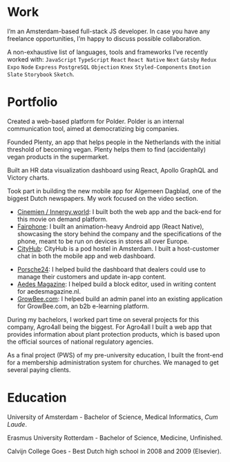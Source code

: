 
<Layout>
  <SEO title="Work" />
<MDXWrapper>

# Work

I’m an Amsterdam-based full-stack JS developer. In case you have any freelance opportunities, I’m happy to discuss possible collaboration.

A non-exhaustive list of languages, tools and frameworks I’ve recently worked with: `JavaScript` `TypeScript` `React` `React Native` `Next` `Gatsby` `Redux` `Expo` `Node` `Express` `PostgreSQL` `Objection` `Knex` `Styled-Components` `Emotion` `Slate` `Storybook` `Sketch`.

# Portfolio

<WorkEntry name="Polder" href="https://polder.app/about" date="May 2018 - Now" >

  Created a web-based platform for Polder. Polder is an internal communication tool, aimed at democratizing big companies.

</WorkEntry>

<WorkEntry name="Plenty" href="http://onelink.to/qy8s2q" date="Aug 2018 - Now" >

  Founded Plenty, an app that helps people in the Netherlands with the initial threshold of becoming vegan. Plenty helps them to find (accidentally) vegan products in the supermarket.

</WorkEntry>

<WorkEntry name="Shleep" href="https://shleep.com" date="Apr 2019 - Jun 2019" >

Built an HR data visualization dashboard using React, Apollo GraphQL and Victory charts.

</WorkEntry>

<WorkEntry name="De Persgroep" href="https://www.ad.nl/home/maak-kennis-met-onze-nieuwe-app-vier-apps-in-een~ac63d7b2/" date="Oct 2017 - Jul 2018" >

Took part in building the new mobile app for Algemeen Dagblad, one of the biggest Dutch newspapers. My work focused on the video section.

</WorkEntry>

<WorkEntry name="Festina" href="https://festina.amsterdam" date="May 2017 - Sep 2017" >

* [Cinemien / Innergy.world](https://innergy.world): I built both the web app and the back-end for this movie on demand platform.
* [Fairphone](https://fairphone.com): I built an animation-heavy Android app (React Native), showcasing the story behind the company and the specifications of the phone, meant to be run on devices in stores all over Europe.
* [CityHub](https://cityhub.com): CityHub is a pod hostel in Amsterdam. I built a host-customer chat in both the mobile app and web dashboard.

</WorkEntry>

<WorkEntry name="Label A" href="https://labela.nl" date="Nov 2016 - May 2017" >

* [Porsche24](https://www.porsche.com/netherlands/nl/motorsportandevents/porsche24/): I helped build the dashboard that dealers could use to manage their customers and update in-app content.
* [Aedes Magazine](https://www.aedesmagazine.nl): I helped build a block editor, used in writing content for aedesmagazine.nl.
* [GrowBee.com](https://growbee.com): I helped build an admin panel into an existing application for GrowBee.com, an b2b e-learning platform.

</WorkEntry>

<WorkEntry name="Profects" href="https://profects.com" date="2012-2016" >

During my bachelors, I worked part time on several projects for this company, Agro4all being the biggest. For Agro4all I built a web app that provides information about plant protection products, which is based upon the official sources of national regulatory agencies.

</WorkEntry>

<WorkEntry name="Skribi" href="https://skribi.nl" date="2010" >

As a final project (PWS) of my pre-university education, I built the front-end for a membership administration system for churches. We managed to get several paying clients.

</WorkEntry>

# Education

<WorkEntry name="UvA" href="https://www.uva.nl/programmas/bachelors/medische-informatiekunde/medische-informatiekunde.html" date="2013-2016" >

University of Amsterdam - Bachelor of Science, Medical Informatics, _Cum Laude_.

</WorkEntry>

<WorkEntry name="EUR" href="https://www.eur.nl/bachelor/geneeskunde" date="2010-2013" >

Erasmus University Rotterdam - Bachelor of Science, Medicine, Unfinished.

</WorkEntry>

<WorkEntry name="Calvijn College" href="https://www.calvijncollege.nl" date="2003-2010" >

Calvijn College Goes - Best Dutch high school in 2008 and 2009 (Elsevier).

</WorkEntry>

</MDXWrapper>
</Layout>